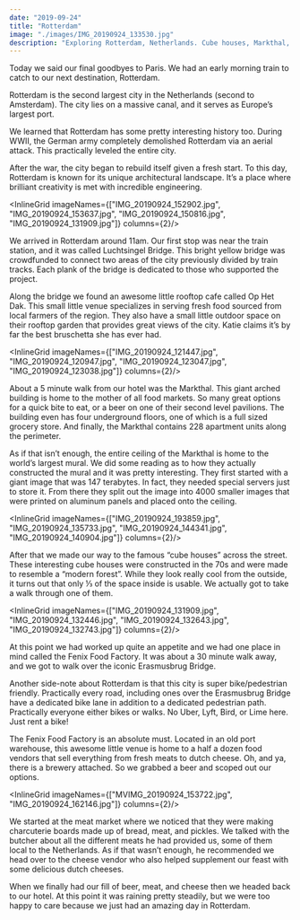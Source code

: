 ```yaml
---
date: "2019-09-24"
title: "Rotterdam"
image: "./images/IMG_20190924_133530.jpg"
description: "Exploring Rotterdam, Netherlands. Cube houses, Markthal, and Fenix Food Factory"
---
```



Today we said our final goodbyes to Paris. We had an early morning train to catch to our next destination, Rotterdam.

Rotterdam is the second largest city in the Netherlands (second to Amsterdam). The city lies on a massive canal, and it serves as Europe’s largest port.

We learned that Rotterdam has some pretty interesting history too. During WWII, the German army completely demolished Rotterdam via an aerial attack. This practically leveled the entire city.

<InlineImage imageName="bombings.jpg"/>

After the war, the city began to rebuild itself given a fresh start. To this day, Rotterdam is known for its unique architectural landscape. It’s a place where brilliant creativity is met with incredible engineering.

<InlineGrid imageNames={["IMG_20190924_152902.jpg", "IMG_20190924_153637.jpg", "IMG_20190924_150816.jpg", "IMG_20190924_131909.jpg"]} columns={2}/>

We arrived in Rotterdam around 11am. Our first stop was near the train station, and it was called Luchtsingel Bridge. This bright yellow bridge was crowdfunded to connect two areas of the city previously divided by train tracks. Each plank of the bridge is dedicated to those who supported the project.

<ImageTrifecta topImageName="IMG_20190924_112806.jpg" bottomImageName="MVIMG_20190924_113940.jpg" portraitImageName="MVIMG_20190924_113226.jpg"/>

Along the bridge we found an awesome little rooftop cafe called Op Het Dak. This small little venue specializes in serving fresh food sourced from local farmers of the region. They also have a small little outdoor space on their rooftop garden that provides great views of the city. Katie claims it’s by far the best bruschetta she has ever had.

<InlineGrid imageNames={["IMG_20190924_121447.jpg", "IMG_20190924_120947.jpg", "IMG_20190924_123047.jpg", "IMG_20190924_123038.jpg"]} columns={2}/>

About a 5 minute walk from our hotel was the Markthal. This giant arched building is home to the mother of all food markets. So many great options for a quick bite to eat, or a beer on one of their second level pavilions. The building even has four underground floors, one of which is a full sized grocery store. And finally, the Markthal contains 228 apartment units along the perimeter.

<InlineImage imageName="MVIMG_20190924_135433.jpg"/>

As if that isn’t enough, the entire ceiling of the Markthal is home to the world’s largest mural. We did some reading as to how they actually constructed the mural and it was pretty interesting. They first started with a giant image that was 147 terabytes. In fact, they needed special servers just to store it. From there they split out the image into 4000 smaller images that were printed on aluminum panels and placed onto the ceiling.

<InlineGrid imageNames={["IMG_20190924_193859.jpg", "IMG_20190924_135733.jpg", "IMG_20190924_144341.jpg", "IMG_20190924_140904.jpg"]} columns={2}/>

After that we made our way to the famous “cube houses” across the street. These interesting cube houses were constructed in the 70s and were made to resemble a “modern forest”. While they look really cool from the outside, it turns out that only ⅓ of the space inside is usable. We actually got to take a walk through one of them.

<InlineGrid imageNames={["IMG_20190924_131909.jpg", "IMG_20190924_132446.jpg", "IMG_20190924_132643.jpg", "IMG_20190924_132743.jpg"]} columns={2}/>

At this point we had worked up quite an appetite and we had one place in mind called the Fenix Food Factory. It was about a 30 minute walk away, and we got to walk over the iconic Erasmusbrug Bridge.

<InlineImage imageName="IMG_20190924_151222.jpg"/>

Another side-note about Rotterdam is that this city is super bike/pedestrian friendly. Practically every road, including ones over the Erasmusbrug Bridge have a dedicated bike lane in addition to a dedicated pedestrian path. Practically everyone either bikes or walks. No Uber, Lyft, Bird, or Lime here. Just rent a bike!

The Fenix Food Factory is an absolute must. Located in an old port warehouse, this awesome little venue is home to a half a dozen food vendors that sell everything from fresh meats to dutch cheese. Oh, and ya, there is a brewery attached. So we grabbed a beer and scoped out our options.

<InlineGrid imageNames={["MVIMG_20190924_153722.jpg", "IMG_20190924_162146.jpg"]} columns={2}/>

We started at the meat market where we noticed that they were making charcuterie boards made up of bread, meat, and pickles. We talked with the butcher about all the different meats he had provided us, some of them local to the Netherlands. As if that wasn’t enough, he recommended we head over to the cheese vendor who also helped supplement our feast with some delicious dutch cheeses.

<InlineImage imageName="IMG_20190924_155307.jpg"/>

When we finally had our fill of beer, meat, and cheese then we headed back to our hotel. At this point it was raining pretty steadily, but we were too happy to care because we just had an amazing day in Rotterdam.

<InlineImage imageName="IMG_20190924_182259.jpg"/>
